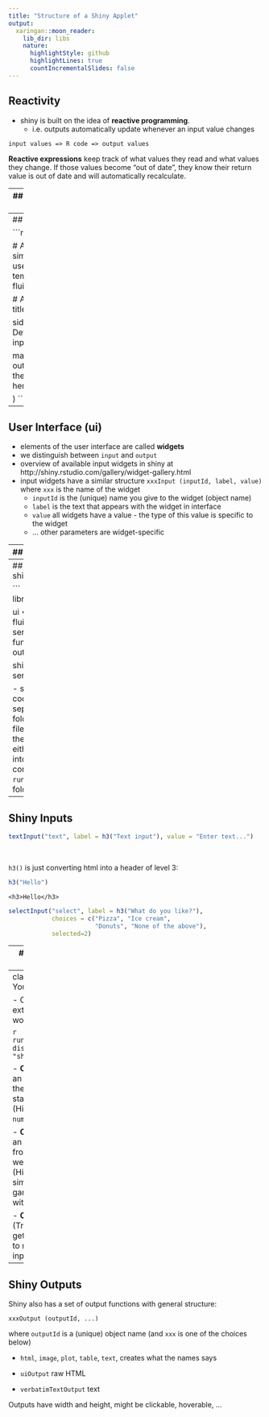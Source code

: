 ```yaml
---
title: "Structure of a Shiny Applet"
output: 
  xaringan::moon_reader:
    lib_dir: libs
    nature:
      highlightStyle: github
      highlightLines: true
      countIncrementalSlides: false
---
```


## Reactivity

- shiny is built on the idea of **reactive programming**. 
  - i.e. outputs automatically update whenever an input value changes

```
input values => R code => output values
```

**Reactive expressions** keep track of what values they read and what values they change. If those values become "out of date", they know their return value is out of date and will automatically recalculate.

---
## A Tale of Two Files

Shiny applications have two components: 

- **ui.R** defines the page layout and user interface
- **server.R** contains the R code to create any output

---
## ui.R

```r
library(shiny)

# A simple/common user interface template
ui <- fluidPage(

  # Application title
  titlePanel("Title"),
  
  sidebarPanel(
    # Define some inputs here
  ),
  
  mainPanel(
    # outputs` (from the server) go here
  )

)
```

---
## User Interface (ui)

- elements of the user interface are called **widgets**
- we distinguish between `input` and `output`
- overview of available input widgets in shiny at http://shiny.rstudio.com/gallery/widget-gallery.html
- input widgets have a similar structure `xxxInput (inputId, label, value)` where `xxx` is the name of the widget
    - `inputId` is the (unique) name you give to the widget (object name)
    - `label` is the text that appears with the widget in interface
    - `value` all widgets have a value - the type of this value is specific to the widget
    - ... other parameters are widget-specific

---
## server.R

```r


# Server side logic 
server <- function(input, output) {
  # do something
}
```

---
## A minimal shiny app

```
library(shiny)

ui <- fluidPage()
server <- function(input, output) {
}

shinyServer(ui, server)
```

- save this code in a separate folder call the file `app.R`
- run the code: either paste into the console or use `runApp` on folder name

---
## Shiny Inputs

```r
textInput("text", label = h3("Text input"), value = "Enter text...")
```

<br>

`h3()` is just converting html into a header of level 3:
```r
h3("Hello")
```

```
<h3>Hello</h3>
```

```r
selectInput("select", label = h3("What do you like?"), 
            choices = c("Pizza", "Ice cream", 
                        "Donuts", "None of the above"), 
            selected=2)
```

---
## Shiny Inputs (cont'd)

- `actionButton()` - creates a clickable button
- `checkboxInput()` and `checkboxGroupInput()`
- `dateInput()` - calendar to select a date
- `dateRangeInput()` - select a range of dates
- `fileInput()` - upload a file
- `numericInput()` - input a numeric value
- `radioButtons()` - select one or more items
- `sliderInput()` - slide along a range of values
- `textInput()` - input a string

[widget resource](http://shiny.rstudio.com/gallery/widget-gallery.html)

---
class: inverse
## Your Turn

- Consider extending the hello world example:

```r
runApp("01_Hello", display.mode = "showcase")
```

- **Challenge 1:** add an input to change the mean and standard deviation (Hint: see `?numericInput`).

- **Challenge 2:** add an input to simulate from a gamma as well as a normal (Hint: you can simulate from gamma distribution with `rgamma`).

- **Challenge 3:** (Tricky) how do we get the shiny app to react to the input?

---
## Shiny Outputs

Shiny also has a set of output functions with general structure:

```
xxxOutput (outputId, ...)
```
where `outputId` is a (unique) object name (and `xxx` is one of the choices below)

- `html`, `image`, `plot`, `table`, `text`,  creates what the names says

- `uiOutput`	raw HTML

- `verbatimTextOutput`	text

Outputs have width and height, might be clickable, hoverable, ...


